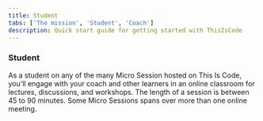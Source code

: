 ```yaml
---
title: Student
tabs: ['The mission', 'Student', 'Coach']
description: Quick start guide for getting started with ThisIsCode
---
```



### Student

As a student on any of the many Micro Session hosted on This Is Code, 
you'll engage with your coach and other learners in an online classroom for lectures, 
discussions, and workshops. The length of a session is between 45 to 90 minutes. 
Some Micro Sessions spans over more than one online meeting.

<Courses />


